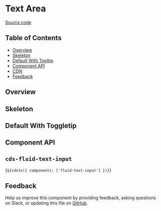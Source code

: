 
<Meta of={FluidTextInputStories} />

# Text Area

[Source code](https://github.com/carbon-design-system/carbon/tree/main/packages/web-components/src/components/fluid-text-input)

## Table of Contents

- [Overview](#overview)
- [Skeleton](#skeleton)
- [Default With Tooltip](#default-with-tooltip)
- [Component API](#component-api)
- [CDN](#cdn)
- [Feedback](#feedback)

## Overview

<Canvas of={FluidTextInputStories.Default} />

## Skeleton

<Canvas of={FluidTextInputStories.Skeleton} />

## Default With Toggletip

<Canvas of={FluidTextInputStories.DefaultWithToggletip} />

## Component API

## `cds-fluid-text-input`

<ArgTypes of="cds-text-input" />

<Markdown>{`${cdnJs({ components: ['fluid-text-input'] })}`}</Markdown>

## Feedback

Help us improve this component by providing feedback, asking questions on Slack,
or updating this file on
[GitHub](https://github.com/carbon-design-system/carbon/edit/main/packages/web-components/src/components/fluid-text-input/fluid-text-input.mdx).